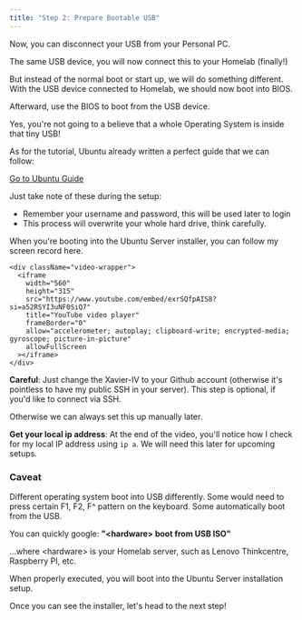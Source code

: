 ```yaml
---
title: "Step 2: Prepare Bootable USB"
---
```



Now, you can disconnect your USB from your Personal PC.

The same USB device, you will now connect this to your Homelab (finally!)

<Alert
  title="Careful"
  message="This guide WILL OVERWRITE your storage, be sure you are setting up on the Homelab server, not your Personal Computer."
/>

But instead of the normal boot or start up, we will do something different. With the USB device connected to Homelab, we should now boot into BIOS.

Afterward, use the BIOS to boot from the USB device.

Yes, you're not going to a believe that a whole Operating System is inside that tiny USB!

As for the tutorial, Ubuntu already written a perfect guide that we can follow:

[Go to Ubuntu Guide](https://ubuntu.com/tutorials/install-ubuntu-server#1-overview)

Just take note of these during the setup:

- Remember your username and password, this will be used later to login
- This process will overwrite your whole hard drive, think carefully.

When you're booting into the Ubuntu Server installer, you can follow my screen record here.

    <div className="video-wrapper">
      <iframe
        width="560"
        height="315"
        src="https://www.youtube.com/embed/exrSQfpAIS8?si=a52RSYI3uNF0SiQ7"
        title="YouTube video player"
        frameBorder="0"
        allow="accelerometer; autoplay; clipboard-write; encrypted-media; gyroscope; picture-in-picture"
        allowFullScreen
      ></iframe>
    </div>

**Careful**: Just change the Xavier-IV to your Github account (otherwise it's pointless to have my public SSH in your server). This step is optional, if you'd like to connect via SSH.

Otherwise we can always set this up manually later.

**Get your local ip address**: At the end of the video, you'll notice how I check for my local IP address using `ip a`. We will need this later for upcoming setups.

### Caveat

Different operating system boot into USB differently. Some would need to press certain F1, F2, F^ pattern on the keyboard. Some automatically boot from the USB.

You can quickly google: **"\<hardware\> boot from USB ISO"**

...where \<hardware\> is your Homelab server, such as Lenovo Thinkcentre, Raspberry PI, etc.

When properly executed, you will boot into the Ubuntu Server installation setup.

Once you can see the installer, let's head to the next step!
